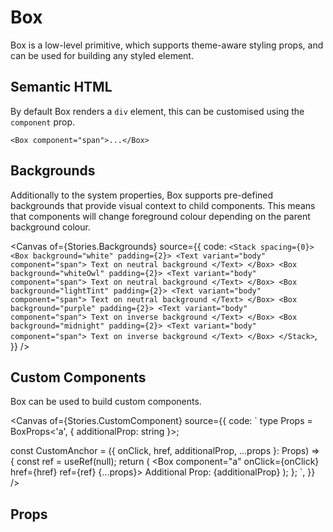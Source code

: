 
<Meta of={Stories} />

# Box

Box is a low-level primitive, which supports theme-aware styling props, and can
be used for building any styled element.

## Semantic HTML

By default Box renders a `div` element, this can be customised using the
`component` prop.

```tsx dark
<Box component="span">...</Box>
```

## Backgrounds

Additionally to the system properties, Box supports pre-defined backgrounds
that provide visual context to child components. This means that components
will change foreground colour depending on the parent background colour.

<Canvas
  of={Stories.Backgrounds}
  source={{
    code: `
<Stack spacing={0}>
  <Box background="white" padding={2}>
    <Text variant="body" component="span">
      Text on neutral background
    </Text>
  </Box>
  <Box background="whiteOwl" padding={2}>
    <Text variant="body" component="span">
      Text on neutral background
    </Text>
  </Box>
  <Box background="lightTint" padding={2}>
    <Text variant="body" component="span">
      Text on neutral background
    </Text>
  </Box>
  <Box background="purple" padding={2}>
    <Text variant="body" component="span">
      Text on inverse background
    </Text>
  </Box>
  <Box background="midnight" padding={2}>
    <Text variant="body" component="span">
      Text on inverse background
    </Text>
  </Box>
</Stack>
    `,
  }}
/>

## Custom Components

Box can be used to build custom components.

<Canvas
  of={Stories.CustomComponent}
  source={{
    code: `
type Props = BoxProps<'a', { additionalProp: string }>;

const CustomAnchor = ({ onClick, href, additionalProp, ...props }: Props) => {
  const ref = useRef<HTMLButtonElement>(null);
  return (
    <Box component="a" onClick={onClick} href={href} ref={ref} {...props}>
      Additional Prop: {additionalProp}
    </Box>
  );
};
`,
  }}
/>

## Props

<ArgTypes of={Stories} />
